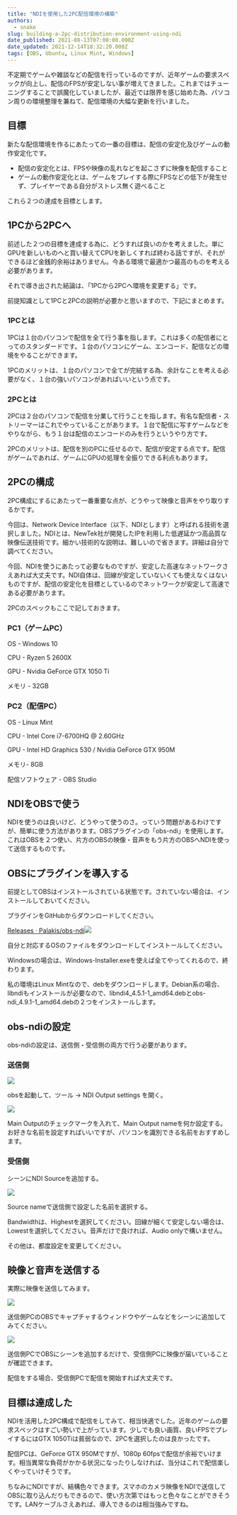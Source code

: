 ```yaml
---
title: "NDIを使用した2PC配信環境の構築"
authors:
  - snake
slug: building-a-2pc-distribution-environment-using-ndi
date_published: 2021-08-13T07:00:00.000Z
date_updated: 2021-12-14T18:32:20.000Z
tags: [OBS, Ubuntu, Linux Mint, Windows]
---
```


不定期でゲームや雑談などの配信を行っているのですが、近年ゲームの要求スペックが向上し、配信のFPSが安定しない事が増えてきました。これまではチューニングすることで誤魔化していましたが、最近では限界を感じ始めた為、パソコン周りの環境整理を兼ねて、配信環境の大幅な更新を行いました。

## 目標

新たな配信環境を作るにあたっての一番の目標は、配信の安定化及びゲームの動作安定化です。

- 配信の安定化とは、FPSや映像の乱れなどを起こさずに映像を配信すること
- ゲームの動作安定化とは、ゲームをプレイする際にFPSなどの低下が発生せず、プレイヤーである自分がストレス無く遊べること

これら２つの達成を目標とします。

## 1PCから2PCへ

前述した２つの目標を達成する為に、どうすれば良いのかを考えました。単にGPUを新しいものへと買い替えてCPUを新しくすれば終わる話ですが、それができるほど金銭的余裕はありません。今ある環境で最適かつ最高のものを考える必要があります。

それで導き出された結論は、「1PCから2PCへ環境を変更する」です。

前提知識として1PCと2PCの説明が必要かと思いますので、下記にまとめます。

### 1PCとは

1PCは１台のパソコンで配信を全て行う事を指します。これは多くの配信者にとってのスタンダードです。１台のパソコンにゲーム、エンコード、配信などの環境をやることができます。

1PCのメリットは、１台のパソコンで全てが完結する為、余計なことを考える必要がなく、１台の強いパソコンがあればいいという点です。

### 2PCとは

2PCは２台のパソコンで配信を分業して行うことを指します。有名な配信者・ストリーマーはこれでやっていることがあります。１台で配信に写すゲームなどをやりながら、もう１台は配信のエンコードのみを行うというやり方です。

2PCのメリットは、配信を別のPCに任せるので、配信が安定する点です。配信がゲームであれば、ゲームにGPUの処理を全振りできる利点もあります。

## 2PCの構成

2PC構成にするにあたって一番重要な点が、どうやって映像と音声をやり取りするかです。

今回は、Network Device Interface（以下、NDIとします）と呼ばれる技術を選択しました。NDIとは、NewTek社が開発したIPを利用した低遅延かつ高品質な映像伝送技術です。細かい技術的な説明は、難しいので省きます。詳細は自分で調べてください。

今回、NDIを使うにあたって必要なものですが、安定した高速なネットワークさえあれば大丈夫です。NDI自体は、回線が安定していないくても使えなくはないものですが、配信の安定化を目標としているのでネットワークが安定して高速である必要があります。

2PCのスペックもここで記しておきます。

### PC1（ゲームPC）

OS - Windows 10

CPU - Ryzen 5 2600X

GPU - Nvidia GeForce GTX 1050 Ti

メモリ - 32GB

### PC2（配信PC）

OS - Linux Mint

CPU - Intel Core i7-6700HQ @ 2.60GHz

GPU - Intel HD Graphics 530 / Nvidia GeForce GTX 950M

メモリ- 8GB

配信ソフトウェア - OBS Studio

## NDIをOBSで使う

NDIを使うのは良いけど、どうやって使うのさ。っていう問題があるわけですが、簡単に使う方法があります。OBSプラグインの「obs-ndi」を使用します。これはOBSを２つ使い、片方のOBSの映像・音声をもう片方のOBSへNDIを使って送信するものです。

## OBSにプラグインを導入する

前提としてOBSはインストールされている状態です。されていない場合は、インストールしておいてください。

プラグインをGitHubからダウンロードしてください。

[Releases · Palakis/obs-ndi](https://github.com/Palakis/obs-ndi/releases)![](https://i.imgur.com/IFwWrAH.png)

自分と対応するOSのファイルをダウンロードしてインストールしてください。

Windowsの場合は、Windows-Installer.exeを使えば全てやってくれるので、終わります。

私の環境はLinux Mintなので、debをダウンロードします。Debian系の場合、libndiもインストールが必要なので、libndi4_4.5.1-1_amd64.debとobs-ndi_4.9.1-1_amd64.debの２つをインストールします。

## obs-ndiの設定

obs-ndiの設定は、送信側・受信側の両方で行う必要があります。

### 送信側

![](https://i.imgur.com/r8ev636.png)

obsを起動して、ツール -> NDI Output settings を開く。

![](https://i.imgur.com/hbTHmi9.png)

Main Outputのチェックマークを入れて、Main Output nameを何か設定する。お好きな名前を設定すればいいですが、パソコンを識別できる名前をおすすめします。

### 受信側

シーンにNDI Sourceを追加する。

![](https://i.imgur.com/9B3v4X1.png)

Source nameで送信側で設定した名前を選択する。

Bandwidthは、Highestを選択してください。回線が細くて安定しない場合は、Lowestを選択してください。音声だけで良ければ、Audio onlyで構いません。

その他は、都度設定を変更してください。

## 映像と音声を送信する

実際に映像を送信してみます。

![](https://i.imgur.com/pDC8UBC.png)

送信側PCのOBSでキャプチャするウィンドウやゲームなどをシーンに追加してみてください。

![](https://i.imgur.com/SD68dgK.png)

送信側PCでOBSにシーンを追加するだけで、受信側PCに映像が届いていることが確認できます。

配信をする場合、受信側PCで配信を開始すれば大丈夫です。

## 目標は達成した

NDIを活用した2PC構成で配信をしてみて、相当快適でした。近年のゲームの要求スペックはすごい勢いで上がっています。少しでも良い画質、良いFPSでプレイするにはGTX 1050Tiは貧弱なので、2PCを選択したのは良かったです。

配信PCは、GeForce GTX 950Mですが、1080p 60fpsで配信が余裕でいけます。相当異常な負荷がかかる状況になったりしなければ、当分はこれで配信楽しくやっていけそうです。

ちなみにNDIですが、結構色々できます。スマホのカメラ映像をNDIで送信してOBSに取り込んだりもできるので、使い方次第ではもっと色々なことができそうです。LANケーブルさえあれば、導入できるのは相当強みですね。
